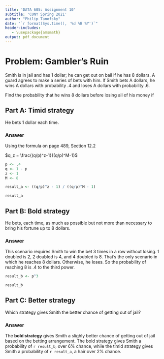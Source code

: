 ```yaml
---
title: 'DATA 605: Assignment 10'
subtitle: 'CUNY Spring 2021'
author: "Philip Tanofsky" 
date: "`r format(Sys.time(), '%d %B %Y')`"
header-includes:
   - \usepackage{amsmath}
output: pdf_document
---
```


# Problem: Gambler's Ruin

Smith is in jail and has 1 dollar; he can get out on bail if he has 8 dollars. A guard agrees to make a series of bets with him. If Smith bets A dollars, he wins A dollars with probability .4 and loses A dollars with probability .6.

Find the probability that he wins 8 dollars before losing all of his money if

## Part A: Timid strategy

He bets 1 dollar each time.

### Answer

Using the formula on page 489, Section 12.2

$q_z = \frac{(q/p)^z-1}{(q/p)^M-1}$

```r
p <- .4
q <- 1 - p
z <- 1
M <- 8

result_a <- ((q/p)^z - 1) / ((q/p)^M - 1)

result_a
```

## Part B: Bold strategy

He bets, each time, as much as possible but not more than necessary to bring his fortune up to 8 dollars.

### Answer

This scenario requires Smith to win the bet 3 times in a row without losing. 1 doubled is 2, 2 doubled is 4, and 4 doubled is 8. That's the only scenario in which he reaches 8 dollars. Otherwise, he loses. So the probability of reaching 8 is .4 to the third power.

```r
result_b <- p^3

result_b
```


## Part C: Better strategy

Which strategy gives Smith the better chance of getting out of jail?

### Answer

The **bold strategy** gives Smith a slighly better chance of getting out of jail based on the betting arrangement. The bold strategy gives Smith a probability of `r result_b`, over 6% chance,  while the timid strategy gives Smith a probability of `r result_a`, a hair over 2% chance.



